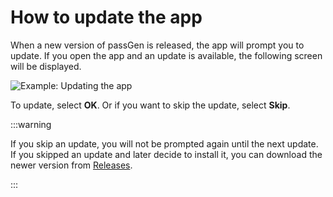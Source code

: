 # How to update the app

When a new version of passGen is released, the app will prompt you to update. If you open the app and an update is available, the following screen will be displayed.

![Example: Updating the app](https://github.com/josh-wong/passGen/blob/main/docs/assets/screenshots/update-available.png?raw=true)

To update, select **OK**. Or if you want to skip the update, select **Skip**.

:::warning

If you skip an update, you will not be prompted again until the next update. If you skipped an update and later decide to install it, you can download the newer version from [Releases](https://github.com/josh-wong/passGen/releases).

:::
